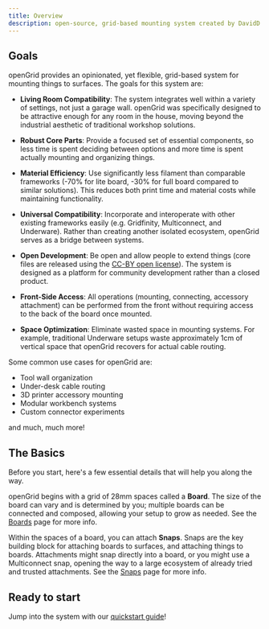 ```yaml
---
title: Overview
description: open-source, grid-based mounting system created by DavidD
---
```


## Goals

openGrid provides an opinionated, yet flexible, grid-based system for mounting things to surfaces. The goals for this system are:

* **Living Room Compatibility**: The system integrates well within a variety of settings, not just a garage wall. openGrid was specifically designed to be attractive enough for any room in the house, moving beyond the industrial aesthetic of traditional workshop solutions.

* **Robust Core Parts**: Provide a focused set of essential components, so less time is spent deciding between options and more time is spent actually mounting and organizing things.

* **Material Efficiency**: Use significantly less filament than comparable frameworks (-70% for lite board, -30% for full board compared to similar solutions). This reduces both print time and material costs while maintaining functionality.

* **Universal Compatibility**: Incorporate and interoperate with other existing frameworks easily (e.g. Gridfinity, Multiconnect, and Underware). Rather than creating another isolated ecosystem, openGrid serves as a bridge between systems.

* **Open Development**: Be open and allow people to extend things (core files are released using the [CC-BY open license](http://creativecommons.org/licenses/by/4.0/)). The system is designed as a platform for community development rather than a closed product.

* **Front-Side Access**: All operations (mounting, connecting, accessory attachment) can be performed from the front without requiring access to the back of the board once mounted.

* **Space Optimization**: Eliminate wasted space in mounting systems. For example, traditional Underware setups waste approximately 1cm of vertical space that openGrid recovers for actual cable routing.

Some common use cases for openGrid are:
- Tool wall organization
- Under-desk cable routing
- 3D printer accessory mounting
- Modular workbench systems
- Custom connector experiments

and much, much more!

## The Basics

Before you start, here's a few essential details that will help you along the way.

openGrid begins with a grid of 28mm spaces called a **Board**. The size of the board can vary and is determined by you; multiple boards can be connected and composed, allowing your setup to grow as needed. See the [Boards](./board) page for more info.

Within the spaces of a board, you can attach **Snaps**. Snaps are the key building block for attaching boards to surfaces, and attaching things to boards. Attachments might snap directly into a board, or you might use a Multiconnect snap, opening the way to a large ecosystem of already tried and trusted attachments. See the [Snaps](./snaps) page for more info.

## Ready to start

Jump into the system with our [quickstart guide](./quickstart/)!
